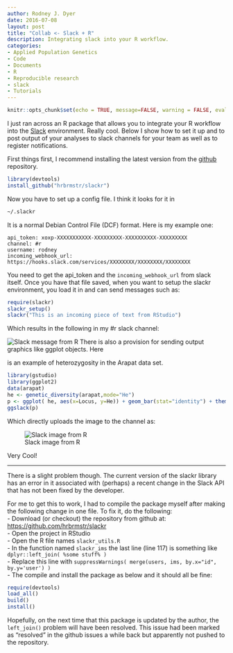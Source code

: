 ```yaml
---
author: Rodney J. Dyer
date: 2016-07-08
layout: post
title: "Collab <- Slack + R"
description: Integrating slack into your R workflow.
categories: 
- Applied Population Genetics
- Code
- Documents
- R
- Reproducible research
- slack
- Tutorials
---
```


```r
knitr::opts_chunk$set(echo = TRUE, message=FALSE, warning = FALSE, eval=FALSE)
```

I just ran across an R package that allows you to integrate your R workflow into the [Slack](http://www.slack.com) environment. Really cool. Below I show how to set it up and to post output of your analyses to slack channels for your team as well as to register notifications.

First things first, I recommend installing the latest version from the  [github](https://github.com/hrbrmstr/slackr) repository. 

```r
library(devtools)
install_github("hrbrmstr/slackr")
```

Now you have to set up a config file.  I think it looks for it in 

```bash
~/.slackr
```
It is a normal Debian Control File (DCF) format. Here is my example one:


```
api_token: xoxp-XXXXXXXXXXX-XXXXXXXXX-XXXXXXXXXX-XXXXXXXXX
channel: #r
username: rodney
incoming_webhook_url: https://hooks.slack.com/services/XXXXXXXX/XXXXXXXX/XXXXXXXX
```

You need to get the api_token and the `incoming_webhook_url` from slack itself. Once you have that file saved, when you want to setup the slackr environment, you load it in and can send messages such as:

```r
require(slackr)
slackr_setup()
slackr("This is an incoming piece of text from RStudio")
```

Which results in the following in my #r slack channel:

![Slack message from R](../../static/img/slack_msg_from_r.png)
There is also a provision for sending output graphics like ggplot objects. Here 


is an example of heterozygosity in the Arapat data set.

```r
library(gstudio)
library(ggplot2)
data(arapat)
he <- genetic_diversity(arapat,mode="He")
p <- ggplot( he, aes(x=Locus, y=He)) + geom_bar(stat="identity") + theme_bw()
ggslack(p)
```


Which directly uploads the image to the channel as:

![Slack image from R](../../static/img/slack_plot.png)


Very Cool!

****

There is a slight problem though. The current version of the slackr library has an error in it associated with (perhaps) a recent change in the Slack API that has not been fixed by the developer.

For me to get this to work, I had to compile the package myself after making the following change in one file.  To fix it, do the following:  
- Download (or checkout) the repository from github at:  
[https://github.com/hrbrmstr/slackr](https://github.com/hrbrmstr/slackr)  
- Open the project in RStudio  
- Open the R file names `slackr_utils.R`  
- In the function named `slackr_ims` the last line (line 117) is something like `dplyr::left_join( %some stuff% )`  
- Replace this line with `suppressWarnings( merge(users, ims, by.x="id", by.y='user') )`  
- The compile and install the package as below and it should all be fine:  
```r
require(devtools)
load_all()
build()
install()
```

Hopefully, on the next time that this package is updated by the author, the `left_join()` problem will have been resolved. This issue had been marked as "resolved" in the github issues a while back but apparently not pushed to the repository.

